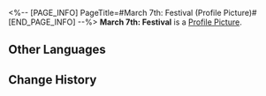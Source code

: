 <%-- [PAGE_INFO]
PageTitle=#March 7th: Festival (Profile Picture)#
[END_PAGE_INFO] --%>
{{Item Infobox
|title       = March 7th: Festival
|id          = 202029
|image       = Profile Picture March 7th - Festival.png{{subst:void|<!--$UPLOAD:<<SpriteOutput/ItemFigures/AvatarHead/IconHead_202029.png>-<Profile Picture March 7th - Festival.png>-<Item Icons>>-->}}
|type        = Profile Picture
|invCategory = 
|rarity      = 5
|effect      = 
|description = March 7th wearing a festive dress.
|source1     = [[An avatar obtained when you possess the Nascent Spring outfit.]]
}}
'''March 7th: Festival''' is a [[Profile Picture]].

==Other Languages==
{{Other Languages
|en   = March 7th: Festival
|zhs  = 三月七•节日
|zht  = 三月七•節日
|ja   = 三月なのか・祭日
|ko   = Mar. 7th•축제
|es   = Siete de Marzo: Festival
|fr   = March&nbsp;7th&nbsp;: Fête
|ru   = Март 7: Праздник
|th   = March 7th - เทศกาล
|vi   = March 7th: Ngày Lễ
|de   = 7. März: Festival
|id   = March 7th: Festival
|pt   = 7 de Março: Festival
}}

==Change History==
{{Change History|3.0}}
